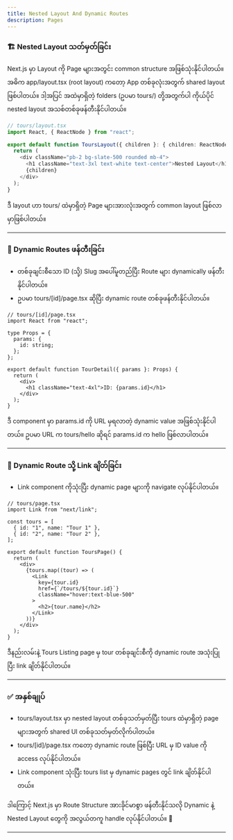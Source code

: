 ```yaml
---
title: Nested Layout And Dynamic Routes
description: Pages
---
```


### 🏗️ Nested Layout သတ်မှတ်ခြင်း

Next.js မှာ Layout ကို Page များအတွင်း common structure အဖြစ်သုံးနိုင်ပါတယ်။
အဓိက app/layout.tsx (root layout) ကတော့ App တစ်ခုလုံးအတွက် shared layout ဖြစ်ပါတယ်။
ဒါ့အပြင် အထဲမှာရှိတဲ့ folders (ဥပမာ tours/) တို့အတွက်ပါ ကိုယ်ပိုင် nested layout အသစ်တစ်ခုဖန်တီးနိုင်ပါတယ်။

```ts
// tours/layout.tsx
import React, { ReactNode } from "react";

export default function ToursLayout({ children }: { children: ReactNode }) {
  return (
    <div className="pb-2 bg-slate-500 rounded mb-4">
      <h1 className="text-3xl text-white text-center">Nested Layout</h1>
      {children}
    </div>
  );
}
```

ဒီ layout ဟာ tours/ ထဲမှာရှိတဲ့ Page များအားလုံးအတွက် common layout ဖြစ်လာမှာဖြစ်ပါတယ်။

---

### 🔁 Dynamic Routes ဖန်တီးခြင်း

- တစ်ခုချင်းစီသော ID (သို့) Slug အပေါ်မူတည်ပြီး Route များ dynamically ဖန်တီးနိုင်ပါတယ်။
- ဥပမာ tours/[id]/page.tsx ဆိုပြီး dynamic route တစ်ခုဖန်တီးနိုင်ပါတယ်။

```tsx
// tours/[id]/page.tsx
import React from "react";

type Props = {
  params: {
    id: string;
  };
};

export default function TourDetail({ params }: Props) {
  return (
    <div>
      <h1 className="text-4xl">ID: {params.id}</h1>
    </div>
  );
}
```

ဒီ component မှာ params.id ကို URL မှရလာတဲ့ dynamic value အဖြစ်သုံးနိုင်ပါတယ်။ ဥပမာ URL က tours/hello ဆိုရင် params.id က hello ဖြစ်လာပါတယ်။

---

### 🔗 Dynamic Route သို့ Link ချိတ်ခြင်း

- Link component ကိုသုံးပြီး dynamic page များကို navigate လုပ်နိုင်ပါတယ်။

```tsx
// tours/page.tsx
import Link from "next/link";

const tours = [
  { id: "1", name: "Tour 1" },
  { id: "2", name: "Tour 2" },
];

export default function ToursPage() {
  return (
    <div>
      {tours.map((tour) => (
        <Link
          key={tour.id}
          href={`/tours/${tour.id}`}
          className="hover:text-blue-500"
        >
          <h2>{tour.name}</h2>
        </Link>
      ))}
    </div>
  );
}
```

ဒီနည်းလမ်းနဲ့ Tours Listing page မှ tour တစ်ခုချင်းစီကို dynamic route အသုံးပြုပြီး link ချိတ်နိုင်ပါတယ်။

---

### ✅ အနှစ်ချုပ်

- tours/layout.tsx မှာ nested layout တစ်ခုသတ်မှတ်ပြီး tours ထဲမှာရှိတဲ့ page များအတွက် shared UI တစ်ခုသတ်မှတ်လိုက်ပါတယ်။
- tours/[id]/page.tsx ကတော့ dynamic route ဖြစ်ပြီး URL မှ ID value ကို access လုပ်နိုင်ပါတယ်။
- Link component သုံးပြီး tours list မှ dynamic pages တွင် link ချိတ်နိုင်ပါတယ်။

ဒါကြောင့် Next.js မှာ Route Structure အားခိုင်မာစွာ ဖန်တီးနိုင်သလို Dynamic နဲ့ Nested Layout တွေကို အလွယ်တကူ handle လုပ်နိုင်ပါတယ်။ 🚀

---
